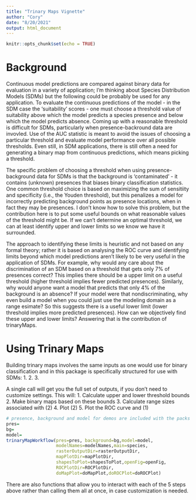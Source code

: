 ```yaml
---
title: "Trinary Maps Vignette"
author: "Cory"
date: "8/20/2021"
output: html_document
---
```


```r
knitr::opts_chunk$set(echo = TRUE)
```

# Background
Continuous model predictions are compared against binary data for evaluation in a variety of application; I'm thinking about Species Distribution Models (SDMs) but the following could be probably be used for any application. To evaluate the continuous predictions of the model - in the SDM case the 'suitability' scores - one must choose a threshold value of suitability above which the model predicts a species presence and below which the model predicts absence. Coming up with a reasonable threshold is difficult for SDMs, particularly when presence-backround data are invovled. Use of the AUC statistic is meant to avoid the issues of choosing a particular threshold and evaluate model performance over all possible thresholds. Even still, in SDM applications, there is still often a need for generating a binary map from continuous predictions, which means picking a threshold. 

The specific problem of choosing a threshold when using presence-background data for SDMs is that the background is 'contaminated'  - it contains (unknown) presences that biases binary classification statistics. One common threshold choice is based on maximizing the sum of sensitiity and specificity (i.e., the Youden threshold), but this penalizes a model for incorrectly predicting background points as presence locations, when in fact they may be presences. I don't know how to solve this problem, but the contribution here is to put some useful bounds on what reasonable values of the threshold might be. If we can't determine an optimal threshold, we can at least identify upper and lower limits so we know we have it surrounded.

The approach to identifying these limits is heuristic and not based on any formal theory; rather it is based on analysing the ROC curve and identifying limits beyond which model predictions aren't likely to be very useful in the application of SDMs. For example, why would any care about the discrimination of an SDM based on a threshold that gets only 7% of presences correct? This implies there should be a upper limit on a useful threshold (higher threshold implies fewer predicted presences). Similarly, why would anyone want a model that predicts that only 4% of the background is an absence? If your model were that nondiscriminating, why even build a model when you could just use the modeling domain as a range esimate? So this suggests there is a useful lower limit (lower threshold implies more predicted presences). How can we objectively find these upper and lower limits? Answering that is the contribution of trinaryMaps.

# Using Trinary Maps
Building trinary maps involves the same inputs as one would use for binary classification and in this package is specifically structured for use with SDMs:
1. 
2.
3.

A single call will get you the full set of outputs, if you don't need to customize settings. This will:
1. Calculate upper and lower threshold bounds
2. Make binary maps based on these bounds
3. Calculate range sizes associated with (2)
4. Plot (2)
5. Plot the ROC curve and (1)

```r
# presence, background and model for demos are included with the packs
pres=
bg=
model=
trinaryMapWorkflow(pres=pres, background=bg,model=model,
                   modelNames=modelNames,main=species,
                   rasterOutputDir=rasterOutputDir,
                   mapPlotDir=mapPlotDir, 
                   shapesToPlot=shapesToPlot,openFig=openFig,
                   ROCPlotDir=ROCPlotDir, 
                   doMapPlot=doMapPlot,doROCPlot=doROCPlot)
```

There are also functions that allow you to interact with each of the 5 steps above rather than calling them all at once, in case customization is needed.